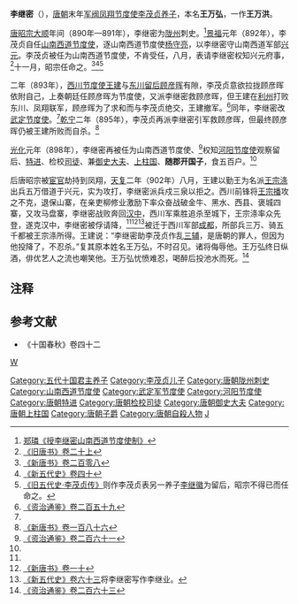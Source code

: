 {{Infobox Biography
| subject_name   = 李繼密
| image_name     = 
| image_size     = 
| image_caption  = 
| date_of_birth  = 9世纪
| place_of_birth = [[唐朝|唐朝]]
| date_of_death  = 902年
| place_of_death = [[唐朝|唐朝]][[成都|成都]]
| occupation     = [[唐朝|唐朝]]将领
}}

'''李继密'''（{{bd|9世纪||902年|catIdx=L}}），[[唐朝|唐朝]]末年[[军阀|军阀]][[凤翔节度使|凤翔节度使]][[李茂贞|李茂贞]][[养子|养子]]，本名'''王万弘'''，一作'''王万洪'''。

[[唐昭宗|唐昭宗]][[大顺_(唐朝)|大顺]]年间（890年—891年），李继密为[[陇州|陇州]]刺史。<ref name=ZL>[[:s:授李继密山南西道节度使制|郑璘《授李继密山南西道节度使制》]]</ref>[[景福_(唐朝)|景福]]元年（892年），李茂贞自任[[山南西道节度使|山南西道节度使]]，逐山南西道节度使[[杨守亮|杨守亮]]，以李继密守山南西道军部[[兴元|兴元]]。李茂贞被任为山南西道节度使，不肯受任，八月，表请李继密权知兴元府事，<ref>[[:s:旧唐书/卷20上|《旧唐书》卷二十上]]</ref>十一月，昭宗任命之。<ref>[[:s:新唐书/卷208|《新唐书》卷二百零八]]</ref><ref name="#1">[[:s:新五代史/卷40|《新五代史》卷四十]]</ref><ref>[[:s:旧五代史/卷132|《旧五代史·李茂贞传》]]则作李茂贞表另一养子[[李继徽|李继徽]]为留后，昭宗不得已而任命之。</ref>

二年（893年），[[西川节度使|西川节度使]][[王建_(前蜀)|王建]]与[[东川节度使|东川留后]][[顾彦晖|顾彦晖]]有隙，李茂贞意欲拉拢顾彦晖依附自己，上奏朝廷任顾彦晖为节度使，又派李继密救顾彦晖，但王建在[[利州|利州]]打败东川、凤翔联军，顾彦晖为了求和而与李茂贞绝交，王建撤军。<ref>[[:s:资治通鉴/卷259|《资治通鉴》卷二百五十九]]</ref>同年，李继密改[[武定节度使|武定节度使]]。<ref name=ZL/>[[乾宁|乾宁]]二年（895年），李茂贞再派李继密引军救顾彦晖，但最终顾彦晖仍被王建所败而自杀。<ref>[[:s:新唐书/卷186|《新唐书》卷一百八十六]]</ref>

[[光化|光化]]元年（898年），李继密再被任为山南西道节度使、<ref>[[:s:资治通鉴/卷261|《资治通鉴》卷二百六十一]]</ref>权知[[河阳节度使|河阳节度使]]观察留后、[[特进|特进]]、检校[[司徒|司徒]]、兼[[御史大夫|御史大夫]]、[[上柱国|上柱国]]、'''随郡开国子'''，食五百户。<ref name=ZL/>

后唐昭宗被[[宦官|宦官]]劫持到凤翔，[[天复_(唐朝)|天复]]二年（902年）八月，王建以勤王为名派[[王宗涤|王宗涤]]出兵五万借道于兴元，实为攻打，李继密派兵戍三泉以拒之。西川前锋将[[王宗播|王宗播]]攻之不克，退保山寨，在亲吏柳修业激励下率众奋战破金牛、黑水、西县、褒城四寨，又攻马盘寨，李继密战败奔回[[汉中|汉中]]，西川军乘胜追杀至城下，王宗涤率众先登，遂克汉中，李继密被俘请降，<ref name="#1"/><ref>[[:s:新唐书/卷10|《新唐书》卷一十]]</ref><ref>[[:s:新五代史/卷63|《新五代史》卷六十三]]将李继密写作李继业。</ref>被迁于西川军部[[成都|成都]]，所部兵三万、骑五千都被王宗涤所得。王建说：“李继密助李茂贞作乱[[三辅|三辅]]，是唐朝的罪人，但因为他投降了，不忍杀。”复其原本姓名王万弘，不时召见。诸将侮辱他。王万弘终日纵酒，俳优艺人之流也嘲笑他。王万弘忧愤难忍，喝醉后投池水而死。<ref>[[:s:资治通鉴/卷263|《资治通鉴》卷二百六十三]]</ref>

== 注释 ==
{{Reflist|2}}

== 参考文献 ==

*《十国春秋》卷四十二

{{DEFAULTSORT:L}}
[[Category:五代十国君主养子|Category:五代十国君主养子]]
[[Category:李茂贞儿子|Category:李茂贞儿子]]
[[Category:唐朝陇州刺史|Category:唐朝陇州刺史]]
[[Category:山南西道节度使|Category:山南西道节度使]]
[[Category:武定军节度使|Category:武定军节度使]]
[[Category:河阳节度使|Category:河阳节度使]]
[[Category:唐朝特进|Category:唐朝特进]]
[[Category:唐朝检校司徒|Category:唐朝检校司徒]]
[[Category:唐朝御史大夫|Category:唐朝御史大夫]]
[[Category:唐朝上柱国|Category:唐朝上柱国]]
[[Category:唐朝子爵|Category:唐朝子爵]]
[[Category:唐朝自殺人物|Category:唐朝自殺人物]]
[[Category:李姓|J]]
[[category:王姓|W]]